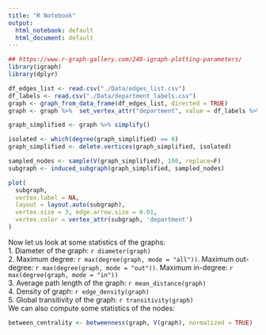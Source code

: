 ```yaml
---
title: "R Notebook"
output:
  html_notebook: default
  html_document: default
---
```

```r
## https://www.r-graph-gallery.com/248-igraph-plotting-parameters/
library(igraph)
library(dplyr)
```


```r
df_edges_list <- read.csv("./Data/edges_list.csv")
df_labels <- read.csv("./Data/department_labels.csv")
graph <- graph_from_data_frame(df_edges_list, directed = TRUE)
graph <- graph %>%  set_vertex_attr("department", value = df_labels %>% select("department_id") %>% pull())

graph_simplified <- graph %>% simplify()
```

```r
isolated <- which(degree(graph_simplified) == 0)
graph_simplified <- delete.vertices(graph_simplified, isolated)
```


```r
sampled_nodes <- sample(V(graph_simplified), 100, replace=F)
subgraph <- induced_subgraph(graph_simplified, sampled_nodes)
```


```r
plot(
  subgraph,
  vertex.label = NA,
  layout = layout.auto(subgraph),
  vertex.size = 3, edge.arrow.size = 0.01,
  vertex.color = vertex_attr(subgraph, 'department')
)
```

Now let us look at some statistics of the graphs:
<br>
1. Diameter of the graph: `r diameter(graph)`
<br>
2. Maximum degree: `r max(degree(graph, mode = "all"))`. Maximum out-degree: `r max(degree(graph, mode = "out"))`. Maximum in-degree: `r max(degree(graph, mode = "in"))`
<br>
3. Average path length of the graph: `r mean_distance(graph)`
<br>
4. Density of graph: `r edge_density(graph)`
<br>
5. Global transitivity of the graph: `r transitivity(graph)`
<br>
We can also compute some statistics of the nodes:

```r
between_centrality <- betweenness(graph, V(graph), normalized = TRUE)
```



